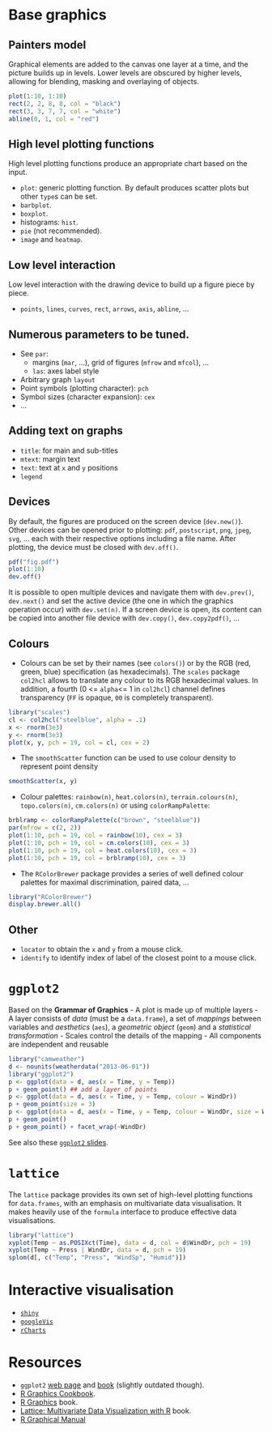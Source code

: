 # Base graphics

## Painters model

Graphical elements are added to the canvas one layer at a time, and
the picture builds up in levels. Lower levels are obscured by higher
levels, allowing for blending, masking and overlaying of objects.

```r
plot(1:10, 1:10)
rect(2, 2, 8, 8, col = "black")
rect(3, 3, 7, 7, col = "white")
abline(0, 1, col = "red")
```
## High level plotting functions

High level plotting functions produce an appropriate chart based on
the input.

- `plot`: generic plotting function. By default produces scatter plots
  but other `type`s can be set.
- `barbplot`.
- `boxplot`.
- histograms: `hist`.
- `pie` (not recommended).
- `image` and `heatmap`.

## Low level interaction

Low level interaction with the drawing device to build up a figure piece by piece.

- `points`, `lines`, `curves`, `rect`, `arrows`, `axis`, `abline`, ...

## Numerous parameters to be tuned.

- See `par`:
  - margins (`mar`, ...), grid of figures (`mfrow` and `mfcol`), ...
  - `las`: axes label style
- Arbitrary graph `layout`
- Point symbols (plotting character): `pch`
- Symbol sizes (character expansion): `cex`
- ...

## Adding text on graphs
- `title`: for main and sub-titles
- `mtext`: margin text
- `text`: text at `x` and `y` positions
- `legend`

## Devices

By default, the figures are produced on the screen device
(`dev.new()`). Other devices can be opened prior to plotting: `pdf`,
`postscript`, `png`, `jpeg`, `svg`, ... each with their respective
options including a file name. After plotting, the device must be
closed with `dev.off()`.

```r
pdf("fig.pdf")
plot(1:10)
dev.off()
```

It is possible to open multiple devices and navigate them with
`dev.prev()`, `dev.next()` and set the active device (the one in which
the graphics operation occur) with `dev.set(n)`. If a screen device is
open, its content can be copied into another file device with
`dev.copy()`, `dev.copy2pdf()`, ...

## Colours

- Colours can be set by their names (see `colors()`) or by the RGB
  (red, green, blue) specification (as hexadecimals). The `scales`
  package `col2hcl` allows to translate any colour to its RGB
  hexadecimal values. In addition, a fourth (0 <= `alpha`<= 1 in
  `col2hcl`) channel defines transparency (`FF` is opaque, `00` is
  completely transparent).

```r
library("scales")
cl <- col2hcl("steelblue", alpha = .1)
x <- rnorm(3e3)
y <- rnorm(3e3)
plot(x, y, pch = 19, col = cl, cex = 2)
```

- The `smoothScatter` function can be used to use colour density to
  represent point density

```r
smoothScatter(x, y)
```

- Colour palettes: `rainbow(n)`, `heat.colors(n)`,
`terrain.colours(n)`, `topo.colors(n)`, `cm.colors(n)` or using
`colorRampPalette`:

```r
brblramp <- colorRampPalette(c("brown", "steelblue"))
par(mfrow = c(2, 2))
plot(1:10, pch = 19, col = rainbow(10), cex = 3)
plot(1:10, pch = 19, col = cm.colors(10), cex = 3)
plot(1:10, pch = 19, col = heat.colors(10), cex = 3)
plot(1:10, pch = 19, col = brblramp(10), cex = 3)
```

- The `RColorBrewer` package provides a series of well defined colour
  palettes for maximal discrimination, paired data, ...

```r
library("RColorBrewer")
display.brewer.all()
```

## Other
- `locator` to obtain the `x` and `y` from a mouse click.
- `identify` to identify index of label of the closest point to a mouse click.

# `ggplot2`

Based on the **Grammar of Graphics**
- A plot is made up of multiple layers
- A layer consists of *data* (must be a `data.frame`), a set of
  *mappings* between variables and *aesthetics* (`aes`), a *geometric
  object* (`geom`) and a *statistical transformation*
- Scales control the details of the mapping
- All components are independent and reusable

```r
library("camweather")
d <- nounits(weatherdata("2013-06-01"))
library("ggplot2")
p <- ggplot(data = d, aes(x = Time, y = Temp))
p + geom_point() ## add a layer of points 
p <- ggplot(data = d, aes(x = Time, y = Temp, colour = WindDr))
p + geom_point(size = 3) 
p <- ggplot(data = d, aes(x = Time, y = Temp, colour = WindDr, size = WindSp))
p + geom_point() 
p + geom_point() + facet_wrap(~WindDr)
```

See also these [`ggplot2` slides](https://github.com/lgatto/visualisation).

# `lattice`

The `lattice` package provides its own set of high-level plotting
functions for `data.frames`, with an emphasis on multivariate data
visualisation. It makes heavily use of the `formula` interface to
produce effective data visualisations.

```r
library("lattice")
xyplot(Temp ~ as.POSIXct(Time), data = d, col = d$WindDr, pch = 19)
xyplot(Temp ~ Press | WindDr, data = d, pch = 19)
splom(d[, c("Temp", "Press", "WindSp", "Humid")])
```

# Interactive visualisation

- [`shiny`](http://www.rstudio.com/shiny/)
- [`googleVis`](http://code.google.com/p/google-motion-charts-with-r/)
- [`rCharts`](http://rcharts.io/)

# Resources

- `ggplot2` [web page](http://ggplot2.org/) and [book](http://www.amazon.com/dp/0387981403) (slightly outdated though).
- [R Graphics Cookbook](http://www.amazon.com/dp/1449316956).
- [R Graphics](https://www.stat.auckland.ac.nz/~paul/RG2e/) book.
- [Lattice: Multivariate Data Visualization with R](http://lmdvr.r-forge.r-project.org/figures/figures.html) book.
- [R Graphical Manual](http://rgm3.lab.nig.ac.jp/RGM/)




